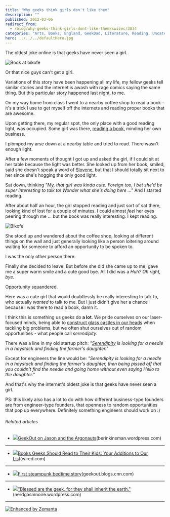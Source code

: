 ```yaml
---
title: "Why geeks think girls don't like them"
description: ""
published: 2012-03-06
redirect_from:
  - /blog/why-geeks-think-girls-dont-like-them/swizec/3834
categories: "Arts, Books, England, GeekDad, Literature, Reading, Uncategorized"
hero: ../../../defaultHero.jpg
---
```


The oldest joke online is that geeks have never seen a girl.

![Book at bikofe](https://swizec.com/wp-content/uploads/2012/03/bFby6rsfkX34IGZEQa9Xb5xDFnKp00DGWdhLzDw4gmw5.jpg "Book at bikofe")

Or that nice guys can't get a girl.

Variations of this story have been happening all my life, my fellow geeks tell similar stories and the internet is awash with rage comics saying the same thing. But this particular story happened last night, to me.

On my way home from class I went to a nearby coffee shop to read a book - it's a trick I use to get myself off the internets and reading proper books that are awesome.

Upon getting there, my regular spot, the only place with a good reading light, was occupied. Some girl was there, [reading a book](http://en.wikipedia.org/wiki/Reading_%28process%29 "Reading (process)"), minding her own business.

I plomped my arse down at a nearby table and tried to read. There wasn't enough light.

After a few moments of thought I got up and asked the girl, if I could sit at her table because the light was better. She looked up from her book, smiled, said she doesn't speak a word of [Slovene](http://en.wikipedia.org/wiki/Slovene_language "Slovene language"), but that I should totally sit next to her since she's hogging the only good light.

Sat down, thinking _"My, that girl was kinda cute. Foreign too, I bet she'd be super interesting to talk to! Wonder what she's doing here ..."_ And I started reading.

After about half an hour, the girl stopped reading and just sort of sat there, looking kind of lost for a couple of minutes. I could almost _feel_ her eyes peering through me ... but the book was really interesting. I kept reading.

![Bikofe](https://swizec.com/wp-content/uploads/2012/03/G2XU3IIWNOBNXBYGGLNXKAEFFSZFOVK4HEPG0WFYTMA2FHCB2.jpg "Bikofe")

She stood up and wandered about the coffee shop, looking at different things on the wall and just generally looking like a person loitering around waiting for someone to afford an opportunity to be spoken to.

I was the only other person there.

Finally she decided to leave. But before she did she came up to me, gave me a super warm smile and a cute good bye. All I did was a _Huh? Oh right, bye._

Opportunity squandered.

Here was a cute girl that would doubtlessly be really interesting to talk to, who actually _wanted_ to talk to me. But I just didn't give her a chance because I was there to read a book, damn it.

I think this is something us geeks do **a lot**. We pride ourselves on our laser-focused minds, being able to [construct glass castles in our heads](http://swizec.com/blog/why-programmers-work-at-night/swizec/3198 "Why programmers work at night") when tackling big problems, but we often shut ourselves out of random opportunities - what people call _serendipity_.

There was a line in my old startup pitch: _"[Serendipity](http://www.imdb.com/title/tt0240890/ "Serendipity (film)") is looking for a needle in a haystack and finding the farmer's daughter."_

Except for engineers the line would be: _"Serendipity is looking for a needle in a haystack and finding the farmer's daughter, then being pissed off that you couldn't find the needle and going home without even saying Hello to the daughter."_

And that's why the internet's oldest joke is that geeks have never seen a girl.

PS: this likely also has a lot to do with how different business-type founders are from engineer-type founders, that openness to random opportunities that pop up everywhere. Definitely something engineers should work on :)

###### Related articles

- ![](https://swizec.com/wp-content/uploads/2012/03/787189897.jpg)[GeekOut on Jason and the Argonauts](http://berinkinsman.wordpress.com/2012/03/05/geekout-on-jason-and-the-argonauts/)(berinkinsman.wordpress.com)

---

- ![](https://swizec.com/wp-content/uploads/2012/03/786798097.jpg)[Books Geeks Should Read to Their Kids: Your Additions to Our List](http://www.wired.com/geekdad/2012/03/books-to-read-to-kids/)(wired.com)

---

- ![](https://swizec.com/wp-content/uploads/2012/03/787447587.jpg)[First steampunk bedtime story](http://r.zemanta.com/?u=http%3A//geekout.blogs.cnn.com/2012/03/05/the-worlds-first-steampunk-bedtime-story/&a=78744758&rid=867f674b-7187-44ee-8f19-618550443921&e=ee6f5798c6cc490b9a4a4724e57d38bb)(geekout.blogs.cnn.com)

---

- ![](https://swizec.com/wp-content/uploads/2012/03/675183767.jpg)["Blessed are the geek, for they shall inherit the earth."](http://nerdgasmnoire.wordpress.com/2011/12/10/blessed-are-the-geek-for-they-shall-inherit-the-earth/)(nerdgasmnoire.wordpress.com)

---

[![Enhanced by Zemanta](https://img.zemanta.com/zemified_e.png?x-id=867f674b-7187-44ee-8f19-618550443921)](http://www.zemanta.com/ "Enhanced by Zemanta")
